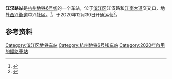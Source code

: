 {{Otheruses|subject=[[杭州地铁|杭州地铁]]的江汉路站|other=其他城市的同名车站|江汉路站}}
{{Infobox station
|name = 江汉路站
|eng_name = Jianghan Road Station
|former = 
|linecolour = {{杭州地铁颜色|6|s}}
|image = HZM6 Jianghan Rd Stn PF1.jpg
|caption = 
|code = 
|address = {{CHN}}[[浙江省|浙江省]][[杭州市|杭州市]][[滨江区|滨江区]]<br/>[[长河街道_(杭州市)|长河街道]]江南大道江汉路口
|coordinates = {{coord|30.205356|120.200467|display=inline,title}}
|structure = 地下车站
|interchange = 
|hall = 地下站厅
|line = {{杭州地铁路线标志|6|full}}
|opened = 2020年12月30日
|platform = 1个岛式站台
|exits = 
|first = 
|last = 
|adjacent = 
{{Adjacent stations|system=HZM
|line1=6|left1=长河|right1=江陵路
}}
|route_map=
}}
'''江汉路站'''是[[杭州地铁6号线|杭州地铁6号线]]的一个车站，位于[[滨江区|滨江区]]江汉路和[[江南大道_(杭州)|江南大道]]交叉口，地处[[西兴街道_(杭州市)|西兴街道]]中兴社区。<ref >{{cite web |url=http://hznews.hangzhou.com.cn/chengshi/content/2013-12/18/content_5006059.htm |language= |title=杭州地铁二期建设规划有两个重要变化 |publisher=杭州网 |date=2013-12-18 |accessdate= |archive-date=2013-12-19 |archive-url=https://web.archive.org/web/20131219010335/http://hznews.hangzhou.com.cn/chengshi/content/2013-12/18/content_5006059.htm |dead-url=no }}</ref>，于2020年12月30日开通运营<ref>{{Cite web|title=明天上午11点，四条地铁线同步开通运营！杭州实现10城区地铁全覆盖_杭州网|url=https://ori.hangzhou.com.cn/ornews/content/2020-12/29/content_7883534.htm|accessdate=2020-12-29|work=ori.hangzhou.com.cn|archive-date=2021-01-03|archive-url=https://web.archive.org/web/20210103034809/https://ori.hangzhou.com.cn/ornews/content/2020-12/29/content_7883534.htm|dead-url=no}}</ref>。

== 参考资料 ==
{{reflist}}
{{杭州地铁6号线}}

[[Category:滨江区地铁车站|Category:滨江区地铁车站]]
[[Category:杭州地铁6号线车站|Category:杭州地铁6号线车站]]
[[Category:2020年啟用的鐵路車站|Category:2020年啟用的鐵路車站]]